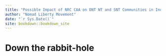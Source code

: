 ```yaml
--- 
title: "Possible Impact of NRC CAA on DNT NT and SNT Communities in India"
author: "Nomad Liberty Movement"
date: "`r Sys.Date()`"
site: bookdown::bookdown_site
---
```


# Down the rabbit-hole

